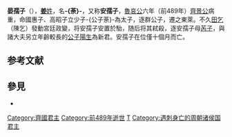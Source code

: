 {{Eranamebox|年号= 齐晏孺子
|起讫时间= 前489年
|政权= [[齐国|齐国]]
|帝王= '''齐晏孺子'''
|历时= 十个月
|timeline= <timeline>
ImageSize  = width:200 height:50
PlotArea   = width:180 height:30 left:10 bottom:20
TimeAxis   = orientation:horizontal
DateFormat = yyyy
Period     = from:-722 till:-479
AlignBars  = early
ScaleMajor = increment:243 start:-722
Colors =
  id:canvas value:rgb(1,1,0.85)
BackgroundColors = canvas:canvas
PlotData =
  width:15 color:black
  bar:era from:start till:end
  bar:era from:-489 till:-489 color:red
</timeline>
|说明= 齐晏孺子在位年在《春秋》经时代的位置
}}

'''晏孺子'''（{{bd|？||前489年||catIdx=J姜}}），[[姜姓|'''姜'''姓]]，名'''-{荼}-'''，又称'''安孺子'''，[[魯哀公|魯哀公]]六年（前489年）[[齊景公|齊景公]]病重，命國惠子、高昭子立少子-{公子荼}-為太子，逐群公子，遷之東萊。不久[[田乞|田乞]]（陳乞）發動宮廷政變，将安孺子安置於駘，随后将其弒殺，逐安孺子母[[鬻姒|芮子]]，與諸大夫另立年齡較長的[[齊悼公|公子陽生]]為新君。安孺子在位僅十個月而亡。

==参考文献==
<references/>



==參見==

*{{wikisource history link|史記|032|齊晏孺子}}
{{中国皇帝|父[[齊景公|齊景公]]|兄[[齊悼公|齊悼公]]|[[齊國君主|齊國君主]]|前489年}}
{{齐国君主}}
[[Category:齊國君主|Category:齊國君主]]
[[Category:前489年逝世|Category:前489年逝世]]
[[Category:姜姓|T]]
[[Category:遇刺身亡的周朝诸侯国君主|Category:遇刺身亡的周朝诸侯国君主]]